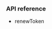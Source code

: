 <PlatformWrapper platform="ios">

### API reference

-   <Link target="_blank" to="{{Global.API_REF_IOS_ROOT_RTC_ENGINE_KIT_VOICE_SDK}}/renewtoken(_:)">renewToken</Link>
</PlatformWrapper>
